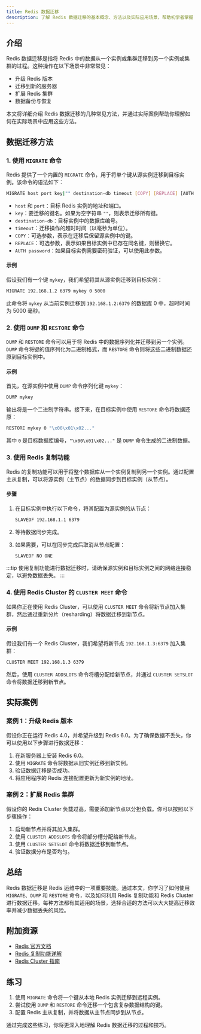 ```yaml
---
title: Redis 数据迁移
description: 了解 Redis 数据迁移的基本概念、方法以及实际应用场景，帮助初学者掌握 Redis 运维中的关键技能。
---
```


## 介绍

Redis 数据迁移是指将 Redis 中的数据从一个实例或集群迁移到另一个实例或集群的过程。这种操作在以下场景中非常常见：

- 升级 Redis 版本
- 迁移到新的服务器
- 扩展 Redis 集群
- 数据备份与恢复

本文将详细介绍 Redis 数据迁移的几种常见方法，并通过实际案例帮助你理解如何在实际场景中应用这些方法。

## 数据迁移方法

### 1. 使用 `MIGRATE` 命令

Redis 提供了一个内置的 `MIGRATE` 命令，用于将单个键从源实例迁移到目标实例。该命令的语法如下：

```bash
MIGRATE host port key|"" destination-db timeout [COPY] [REPLACE] [AUTH password]
```

- `host` 和 `port`：目标 Redis 实例的地址和端口。
- `key`：要迁移的键名。如果为空字符串 `""`，则表示迁移所有键。
- `destination-db`：目标实例中的数据库编号。
- `timeout`：迁移操作的超时时间（以毫秒为单位）。
- `COPY`：可选参数，表示在迁移后保留源实例中的键。
- `REPLACE`：可选参数，表示如果目标实例中已存在同名键，则替换它。
- `AUTH password`：如果目标实例需要密码验证，可以使用此参数。

#### 示例

假设我们有一个键 `mykey`，我们希望将其从源实例迁移到目标实例：

```bash
MIGRATE 192.168.1.2 6379 mykey 0 5000
```

此命令将 `mykey` 从当前实例迁移到 `192.168.1.2:6379` 的数据库 0 中，超时时间为 5000 毫秒。

### 2. 使用 `DUMP` 和 `RESTORE` 命令

`DUMP` 和 `RESTORE` 命令可以用于将 Redis 中的数据序列化并迁移到另一个实例。`DUMP` 命令将键的值序列化为二进制格式，而 `RESTORE` 命令则将这些二进制数据还原到目标实例中。

#### 示例

首先，在源实例中使用 `DUMP` 命令序列化键 `mykey`：

```bash
DUMP mykey
```

输出将是一个二进制字符串。接下来，在目标实例中使用 `RESTORE` 命令将数据还原：

```bash
RESTORE mykey 0 "\x00\x01\x02..."
```

其中 `0` 是目标数据库编号，`"\x00\x01\x02..."` 是 `DUMP` 命令生成的二进制数据。

### 3. 使用 Redis 复制功能

Redis 的复制功能可以用于将整个数据库从一个实例复制到另一个实例。通过配置主从复制，可以将源实例（主节点）的数据同步到目标实例（从节点）。

#### 步骤

1. 在目标实例中执行以下命令，将其配置为源实例的从节点：

   ```bash
   SLAVEOF 192.168.1.1 6379
   ```

2. 等待数据同步完成。

3. 如果需要，可以在同步完成后取消从节点配置：

   ```bash
   SLAVEOF NO ONE
   ```

:::tip
使用复制功能进行数据迁移时，请确保源实例和目标实例之间的网络连接稳定，以避免数据丢失。
:::

### 4. 使用 Redis Cluster 的 `CLUSTER MEET` 命令

如果你正在使用 Redis Cluster，可以使用 `CLUSTER MEET` 命令将新节点加入集群，然后通过重新分片（resharding）将数据迁移到新节点。

#### 示例

假设我们有一个 Redis Cluster，我们希望将新节点 `192.168.1.3:6379` 加入集群：

```bash
CLUSTER MEET 192.168.1.3 6379
```

然后，使用 `CLUSTER ADDSLOTS` 命令将槽分配给新节点，并通过 `CLUSTER SETSLOT` 命令将数据迁移到新节点。

## 实际案例

### 案例 1：升级 Redis 版本

假设你正在运行 Redis 4.0，并希望升级到 Redis 6.0。为了确保数据不丢失，你可以使用以下步骤进行数据迁移：

1. 在新服务器上安装 Redis 6.0。
2. 使用 `MIGRATE` 命令将数据从旧实例迁移到新实例。
3. 验证数据迁移是否成功。
4. 将应用程序的 Redis 连接配置更新为新实例的地址。

### 案例 2：扩展 Redis 集群

假设你的 Redis Cluster 负载过高，需要添加新节点以分担负载。你可以按照以下步骤操作：

1. 启动新节点并将其加入集群。
2. 使用 `CLUSTER ADDSLOTS` 命令将部分槽分配给新节点。
3. 使用 `CLUSTER SETSLOT` 命令将数据迁移到新节点。
4. 验证数据分布是否均匀。

## 总结

Redis 数据迁移是 Redis 运维中的一项重要技能。通过本文，你学习了如何使用 `MIGRATE`、`DUMP` 和 `RESTORE` 命令，以及如何利用 Redis 复制功能和 Redis Cluster 进行数据迁移。每种方法都有其适用的场景，选择合适的方法可以大大提高迁移效率并减少数据丢失的风险。

## 附加资源

- [Redis 官方文档](https://redis.io/documentation)
- [Redis 复制功能详解](https://redis.io/topics/replication)
- [Redis Cluster 指南](https://redis.io/topics/cluster-tutorial)

## 练习

1. 使用 `MIGRATE` 命令将一个键从本地 Redis 实例迁移到远程实例。
2. 尝试使用 `DUMP` 和 `RESTORE` 命令迁移一个包含复杂数据结构的键。
3. 配置 Redis 主从复制，并将数据从主节点同步到从节点。

通过完成这些练习，你将更深入地理解 Redis 数据迁移的过程和技巧。